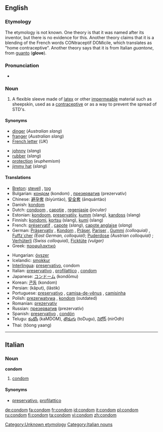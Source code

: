 ==English==
{{wikipedia}}

===Etymology===
The etymology is not known.  One theory is that it was named after its inventor, but there is no evidence for this.  Another theory claims that it is a blending of the French words CONtraceptif DOMicile, which translates as "home contraceptive".  Another theory says that it is from Italian ''guantone'', from [[guanto]] ('''glove''').

===Pronunciation===
*{{audio|en-us-condom.ogg|Audio (US)}}

===Noun===
{{en-noun}}

# A flexible sleeve made of [[latex]] or other [[impermeable]] material such as sheepskin, used as a [[contraceptive]] or as a way to prevent the spread of STD's.

====Synonyms====
{{top2}}
*[[dinger]] (''Australian slang'')<!--haven't heard this since I was a kid though-->
*[[franger]] (''Australian slang'')
*[[French letter]] (''UK'')
{{mid2}}
*[[johnny]] (''slang'')
*[[rubber]] (''slang'')
*[[protection]] (''euphemism'')
*[[jimmy hat]] (''slang'')
{{bottom}}

====Translations====
{{top}}
*[[Breton]]: [[stevell]] {{f}}, [[tog]] {{m}}
*Bulgarian: [[кондом]] (kondom) {{m}}, [[презерватив]] (prezervativ) {{m}}
*Chinese: [[避孕套]] (bìyùntào), [[安全套]] (ānquántào)
*Danish: [[kondom]]
*Dutch: [[condoom]] {{m}}, [[capotje]] {{n}}, [[regenjasje]] {{n}} ''(jocular)''
*Estonian: [[kondoom]], [[preservatiiv]], [[kumm]] (slang), [[kandoss]] (slang)
*Finnish: [[kondomi]], [[kortsu]] (slang), [[kumi]] (slang)
*French: [[préservatif]] {{m}}, [[capote]] {{f}} (''slang''), [[capote anglaise]] {{f}} (''slang'')
*German: [[Präservativ]] {{n}}, [[Kondom]] {{n}}, [[Präser]], [[Pariser]] , [[Gummi]] ''(colloquial)'' {{n}}, [[Fuffz´cher]] ''(East German, colloquial)''; [[Puderdose]] ''(Austrian colloquial)'' {{f}}; [[Verhüterli]] ''(Swiss colloquial)'', [[Ficktüte]] {{f}} ''(vulgar)''
*Greek: [[προφυλακτικό]]{{n}}
{{mid}}
*Hungarian: [[óvszer]]
*Icelandic: [[smokkur]]
*[[Interlingua]]: [[preservativo]], condom
*Italian: [[preservativo]] {{m}}, [[profilattico]] {{m}}, [[condom#Italian|condom]] {{m}}
*Japanese: [[コンドーム]] (kondōmu)
*Korean: [[콘돔]] (kondom)
*Persian: {{FAchar|[[کاپوت]]}} (kâput), {{FAchar|[[لاستیک]]}} (lâstik)
*Portuguese: [[preservativo]] {{m}}, [[camisa-de-vênus]] {{f}}, [[camisinha]] {{f}}
*Polish: [[prezerwatywa]] {{f}}, [[kondom]] {{m}} (outdated)
*Romanian: [[prezervativ]] {{n}}
*Russian: [[презерватив]] (prezervatív) {{m}}
*Spanish: [[preservativo]] {{m}}, [[condón]] {{m}}
*Telugu: [[కండోం]] (kaMDOM), [[తొడుగు]] (toDugu), [[నిరోధ్]] (nirOdh)
*Thai: {{THchar|[[ถุงยาง]]}} (tŏong yaang)
{{bottom}}

[[Category:Unknown etymology]]

----

==Italian==

===Noun===
'''condom''' {{m}} {{inv}}

# [[condom#English|condom]]

====Synonyms====
*[[preservativo]], [[profilattico]]

[[Category:Italian nouns]]

[[de:condom]]
[[fa:condom]]
[[fr:condom]]
[[id:condom]]
[[it:condom]]
[[pl:condom]]
[[ru:condom]]
[[fi:condom]]
[[ta:condom]]
[[vi:condom]]
[[zh:condom]]